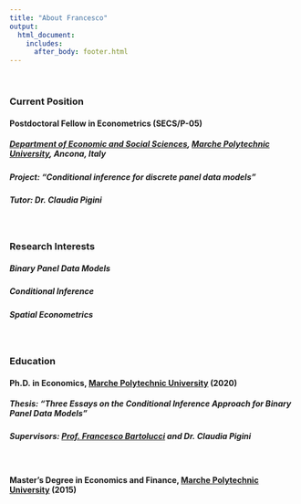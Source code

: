 ```yaml
---
title: "About Francesco"
output: 
  html_document:
    includes:
      after_body: footer.html
---
```

<p>&nbsp;</p>

### **Current Position**

#### **Postdoctoral Fellow** in **Econometrics** (SECS/P-05)
##### [Department of Economic and Social Sciences](https://www.dises.univpm.it/), [Marche Polytechnic University](https://www.univpm.it/Entra/), Ancona, Italy
    
##### Project: “*Conditional inference for discrete panel data models*”
##### Tutor: Dr. Claudia Pigini



<p>&nbsp;</p>

### **Research Interests**

##### Binary Panel Data Models

##### Conditional Inference

##### Spatial Econometrics


<p>&nbsp;</p>

### **Education**

#### Ph.D. in Economics, [Marche Polytechnic University](https://www.univpm.it/Entra/) (2020)
    
#####  Thesis: “*Three Essays on the Conditional Inference Approach for Binary Panel Data Models*”
##### Supervisors: [Prof. Francesco Bartolucci](https://sites.google.com/site/bartstatistics/) and Dr. Claudia Pigini

<p>&nbsp;</p>
#### Master's Degree in Economics and Finance, [Marche Polytechnic University](https://www.univpm.it/Entra/) (2015)
